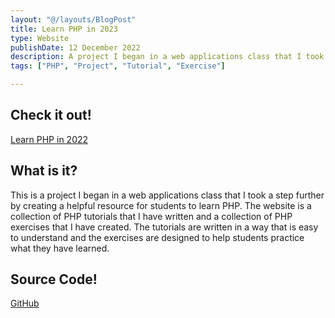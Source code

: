 ```yaml
---
layout: "@/layouts/BlogPost"
title: Learn PHP in 2023
type: Website
publishDate: 12 December 2022
description: A project I began in a web applications class that I took a step further by creating a helpful resource for students to learn PHP.
tags: ["PHP", "Project", "Tutorial", "Exercise"]

---
```


## Check it out!

[Learn PHP in 2022](https://matthieufelker.vqb.rzj.mybluehost.me/it261/website/index.php)

## What is it?

This is a project I began in a web applications class that I took a step further by creating a helpful resource for students to learn PHP. The website is a collection of PHP tutorials that I have written and a collection of PHP exercises that I have created. The tutorials are written in a way that is easy to understand and the exercises are designed to help students practice what they have learned.

## Source Code!

[GitHub](https://github.com/Matthieu-ui/it261/)
